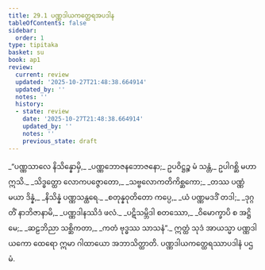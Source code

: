 ```yaml
---
title: 29.1 ပဏ္ဏဒါယကတ္ထေရအပဒါန
tableOfContents: false
sidebar:
  order: 1
type: tipitaka
basket: su
book: ap1
review:
  current: review
  updated: '2025-10-27T21:48:38.664914'
  updated_by: ''
  notes: ''
  history:
  - state: review
    date: '2025-10-27T21:48:38.664914'
    updated_by: ''
    notes: ''
    previous_state: draft
---
```



<ReviewStatus review={frontmatter.review} showDetails={true} />

<HypothesisAnnotation frontmatter={frontmatter} />

<DynamicBreadcrumb />

<Division number="1" book="ap1" e="ch" v="20" p="270">

<Paragraph number="3287" book="ap1">
_“ပဏ္ဏသာလေ နိသိန္နောမှိ,_  
_ပဏ္ဏဘောဇနဘောဇနော;_  
ဥပဝိဋ္ဌဉ္စ မံ သန္တံ,_  
ဥပါဂစ္ဆိ မဟာဣသိ._  

</Paragraph>

</Division>
<Division number="2" book="ap1" e="ch" v="20" p="270">

<Paragraph number="3288" type="verses" book="ap1">
_သိဒ္ဓတ္ထော လောကပဇ္ဇောတော,_  
_သဗ္ဗလောကတိကိစ္ဆကော;_  
_တဿ ပဏ္ဏံ မယာ ဒိန္နံ,_  
_နိသိန္နံ ပဏ္ဏသန္ထရေ._  

</Paragraph>

</Division>
<Division number="3" book="ap1" e="ch" v="20" p="270">

<Paragraph number="3289" type="verses" book="ap1">
_စတုန္နဝုတိတော ကပ္ပေ,_  
_ယံ ပဏ္ဏမဒဒိံ တဒါ;_  
_ဒုဂ္ဂတိံ နာဘိဇာနာမိ,_  
_ပဏ္ဏဒါနဿိဒံ ဖလံ._  

</Paragraph>

</Division>
<Division number="4" book="ap1" e="ch" v="20" p="270">

<Paragraph number="3290" type="verses" book="ap1">
_ပဋိသမ္ဘိဒါ စတဿော,_  
_ဝိမောက္ခာပိ စ အဋ္ဌိမေ;_  
_ဆဠဘိညာ သစ္ဆိကတာ,_  
_ကတံ ဗုဒ္ဓဿ သာသနံ”._  

</Paragraph>

<Paragraph number="3291" book="ap1">
ဣတ္ထံ သုဒံ အာယသ္မာ ပဏ္ဏဒါယကော ထေရော ဣမာ ဂါထာယော အဘာသိတ္ထာတိ.

</Paragraph>
</Division>

<Paragraph number="3292" type="center" book="ap1">
ပဏ္ဏဒါယကတ္ထေရဿာပဒါနံ ပဌမံ.
</Paragraph>